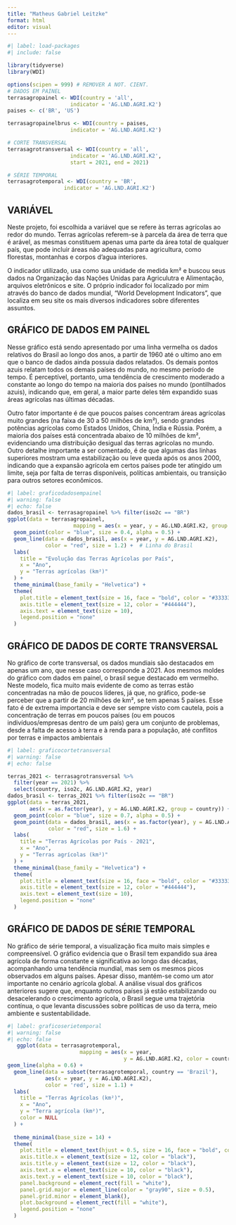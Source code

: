 ---
title: "Matheus Gabriel Leitzke"
format: html
editor: visual
---

```{r}
#| label: load-packages
#| include: false

library(tidyverse)
library(WDI)

options(scipen = 999) # REMOVER A NOT. CIENT.
# DADOS EM PAINEL
terrasagropainel <- WDI(country = 'all',
                    indicator = 'AG.LND.AGRI.K2')
paises <- c('BR', 'US')

terrasagropainelbrus <- WDI(country = paises,
                    indicator = 'AG.LND.AGRI.K2')

# CORTE TRANSVERSAL
terrasagrotransversal <- WDI(country = 'all',
                    indicator = 'AG.LND.AGRI.K2',
                    start = 2021, end = 2021)

# SÉRIE TEMPORAL
terrasagrotemporal <- WDI(country = 'BR',
                  indicator = 'AG.LND.AGRI.K2')
```

## VARIÁVEL

Neste projeto, foi escolhida a variável que se refere às terras agrícolas ao redor do mundo. Terras agrícolas referem-se à parcela da área de terra que é arável, as mesmas constituem apenas uma parte da área total de qualquer país, que pode incluir áreas não adequadas para agricultura, como florestas, montanhas e corpos d'agua interiores.

O indicador utilizado, usa como sua unidade de medida km² e buscou seus dados na Organização das Nações Unidas para Agriculutra e Alimentação, arquivos eletrônicos e site. O próprio indicador foi localizado por mim através do banco de dados mundial, "World Development Indicators", que localiza em seu site os mais diversos indicadores sobre diferentes assuntos.

## GRÁFICO DE DADOS EM PAINEL

Nesse gráfico está sendo apresentado por uma linha vermelha os dados relativos do Brasil ao longo dos anos, a partir de 1960 até o ultimo ano em que o banco de dados ainda possuia dados relatados. Os demais pontos azuis relatam todos os demais países do mundo, no mesmo período de tempo. É perceptível, portanto, uma tendência de crescimento moderado a constante ao longo do tempo na maioria dos países no mundo (pontilhados azuis), indicando que, em geral, a maior parte deles têm expandido suas áreas agrícolas nas últimas décadas.

Outro fator importante é de que poucos países concentram áreas agrícolas muito grandes (na faixa de 30 a 50 milhões de km²), sendo grandes potências agrícolas como Estados Unidos, China, Índia e Rússia. Porém, a maioria dos países está concentrada abaixo de 10 milhões de km², evidenciando uma distribuição desigual das terras agrícolas no mundo. Outro detalhe importante a ser comentado, é de que algumas das linhas superiores mostram uma estabilização ou leve queda após os anos 2000, indicando que a expansão agrícola em certos países pode ter atingido um limite, seja por falta de terras disponíveis, políticas ambientais, ou transição para outros setores econômicos.

```{r}
#| label: graficodadosempainel
#| warning: false
#| echo: false
dados_brasil <- terrasagropainel %>% filter(iso2c == "BR")
ggplot(data = terrasagropainel, 
                     mapping = aes(x = year, y = AG.LND.AGRI.K2, group = country)) +
  geom_point(color = "blue", size = 0.4, alpha = 0.5) +
  geom_line(data = dados_brasil, aes(x = year, y = AG.LND.AGRI.K2), 
            color = "red", size = 1.2) +  # Linha do Brasil
  labs(
    title = "Evolução das Terras Agrícolas por País",
    x = "Ano",
    y = "Terras agrícolas (km²)"
  ) +
  theme_minimal(base_family = "Helvetica") +
  theme(
    plot.title = element_text(size = 16, face = "bold", color = "#333333"),
    axis.title = element_text(size = 12, color = "#444444"),
    axis.text = element_text(size = 10),
    legend.position = "none"
  )
```

## GRÁFICO DE DADOS DE CORTE TRANSVERSAL

No gráfico de corte transversal, os dados mundiais são destacados em apenas um ano, que nesse caso corresponde a 2021. Aos mesmos moldes do gráfico com dados em painel, o brasil segue destacado em vermelho. Neste modelo, fica muito mais evidente de como as terras estão concentradas na mão de poucos líderes, já que, no gráfico, pode-se perceber que a partir de 20 milhões de km², se tem apenas 5 países. Esse fato é de extrema importancia e deve ser sempre visto com cautela, pois a concentração de terras em poucos países (ou em poucos indivíduos/empresas dentro de um país) gera um conjunto de problemas, desde a falta de acesso à terra e à renda para a população, até conflitos por terras e impactos ambientais

```{r}
#| label: graficocortetransversal 
#| warning: false 
#| echo: false  

terras_2021 <- terrasagrotransversal %>%
  filter(year == 2021) %>%
  select(country, iso2c, AG.LND.AGRI.K2, year)
dados_brasil <- terras_2021 %>% filter(iso2c == "BR")
ggplot(data = terras_2021, 
       aes(x = as.factor(year), y = AG.LND.AGRI.K2, group = country)) +
  geom_point(color = "blue", size = 0.7, alpha = 0.5) +
  geom_point(data = dados_brasil, aes(x = as.factor(year), y = AG.LND.AGRI.K2), 
             color = "red", size = 1.6) +
  labs(
    title = "Terras Agrícolas por País - 2021",
    x = "Ano",
    y = "Terras agrícolas (km²)"
  ) +
  theme_minimal(base_family = "Helvetica") +
  theme(
    plot.title = element_text(size = 16, face = "bold", color = "#333333"),
    axis.title = element_text(size = 12, color = "#444444"),
    axis.text = element_text(size = 10),
    legend.position = "none"
  )
```

## GRÁFICO DE DADOS DE SÉRIE TEMPORAL

No gráfico de série temporal, a visualização fica muito mais simples e compreensível. O gráfico evidencia que o Brasil tem expandido sua área agrícola de forma constante e significativa ao longo das décadas, acompanhando uma tendência mundial, mas sem os mesmos picos observados em alguns países. Apesar disso, mantém-se como um ator importante no cenário agrícola global. A análise visual dos gráficos anteriores sugere que, enquanto outros países já estão estabilizando ou desacelerando o crescimento agrícola, o Brasil segue uma trajetória contínua, o que levanta discussões sobre políticas de uso da terra, meio ambiente e sustentabilidade.

```{r}
#| label: graficoserietemporal 
#| warning: false  
#| echo: false 
   ggplot(data = terrasagrotemporal, 
                       mapping = aes(x = year,
                                     y = AG.LND.AGRI.K2, color = country)) +
geom_line(alpha = 0.6) +
  geom_line(data = subset(terrasagrotemporal, country == 'Brazil'), 
            aes(x = year, y = AG.LND.AGRI.K2), 
            color = 'red', size = 1.1) +
  labs(
    title = "Terras Agrícolas (km²)",
    x = "Ano",
    y = "Terra agrícola (km²)",
    color = NULL
  ) +
  
  theme_minimal(base_size = 14) +
  theme(
    plot.title = element_text(hjust = 0.5, size = 16, face = "bold", color = "black"),
    axis.title.x = element_text(size = 12, color = "black"),
    axis.title.y = element_text(size = 12, color = "black"),
    axis.text.x = element_text(size = 10, color = "black"),
    axis.text.y = element_text(size = 10, color = "black"),
    panel.background = element_rect(fill = "white"),
    panel.grid.major = element_line(color = "gray90", size = 0.5),
    panel.grid.minor = element_blank(),
    plot.background = element_rect(fill = "white"),
    legend.position = "none"
  )
```
